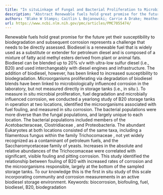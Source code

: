 ```yaml
---
title: "In situLinkage of Fungal and Bacterial Proliferation to Microbiologically Influenced Corrosion in B20 Biodiesel Storage Tanks"
description: "Abstract Renewable fuels hold great promise for the future yet their susceptibility to biodegradation and subsequent corrosion represents a challenge that needs to be directly assessed. Biodiesel is a..."
authors: "Blake W Stamps; Caitlin L Bojanowski; Carrie A Drake; Heather S Nunn; Pamela F Lloyd; James G Floyd; Katelyn A Emmerich; Abby R Neal; Wendy J Crookes-Goodson; Bradley S Stevenson"
url: https://www.ncbi.nlm.nih.gov/pmc/articles/PMC7055474/
---
```


Renewable fuels hold great promise for the future yet their susceptibility to biodegradation and subsequent corrosion represents a challenge that needs to be directly assessed. Biodiesel is a renewable fuel that is widely used as a substitute or extender for petroleum diesel and is composed of a mixture of fatty acid methyl esters derived from plant or animal fats. Biodiesel can be blended up to 20% v/v with ultra-low sulfur diesel (i.e., B20) and used interchangeably with diesel engines and infrastructure. The addition of biodiesel, however, has been linked to increased susceptibility to biodegradation. Microorganisms proliferating via degradation of biodiesel blends have been linked to microbiologically influenced corrosion in the laboratory, but not measured directly in storage tanks (i.e., in situ ). To measure in situ microbial proliferation, fuel degradation and microbially influenced corrosion, we conducted a yearlong study of B20 storage tanks in operation at two locations, identified the microorganisms associated with fuel fouling, and measured in situ corrosion. The bacterial populations were more diverse than the fungal populations, and largely unique to each location. The bacterial populations included members of the Acetobacteraceae, Clostridiaceae , and Proteobacteria. The abundant Eukaryotes at both locations consisted of the same taxa, including a filamentous fungus within the family Trichocomaceae , not yet widely recognized as a contaminant of petroleum fuels, and the Saccharomycetaceae family of yeasts. Increases in the absolute and relative abundances of the Trichocomaceae were correlated with significant, visible fouling and pitting corrosion. This study identified the relationship between fouling of B20 with increased rates of corrosion and the microorganisms responsible, largely at the bottom of the sampled storage tanks. To our knowledge this is the first in situ study of this scale incorporating community and corrosion measurements in an active biodiesel storage environment. Keywords: biocorrosion, biofouling, fuel, biodiesel, B20, biodegradation
